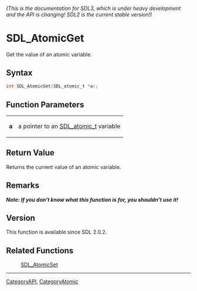 ====== (This is the documentation for SDL3, which is under heavy development and the API is changing! SDL2 is the current stable version!) ======
= SDL_AtomicGet =

Get the value of an atomic variable.

== Syntax ==

<syntaxhighlight lang='c'>
int SDL_AtomicGet(SDL_atomic_t *a);
</syntaxhighlight>

== Function Parameters ==

{|
|'''a'''
|a pointer to an [[SDL_atomic_t]] variable
|}

== Return Value ==

Returns the current value of an atomic variable.

== Remarks ==

'''''Note: If you don't know what this function is for, you shouldn't use
it!'''''

== Version ==

This function is available since SDL 2.0.2.

== Related Functions ==

:[[SDL_AtomicSet]]

----
[[CategoryAPI]], [[CategoryAtomic]]


